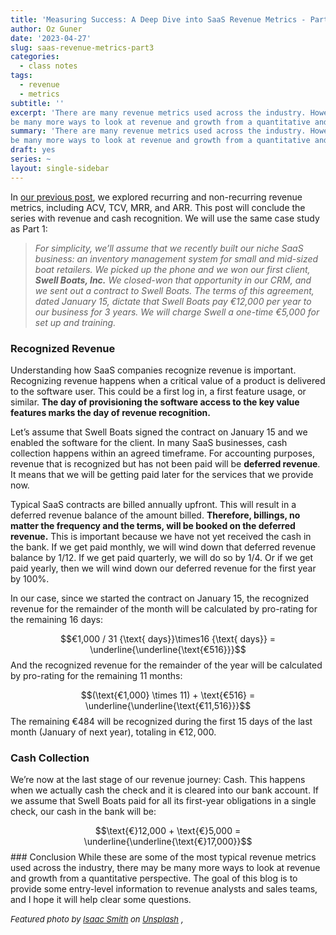 ```yaml
---
title: 'Measuring Success: A Deep Dive into SaaS Revenue Metrics - Part 3'
author: Oz Guner
date: '2023-04-27'
slug: saas-revenue-metrics-part3
categories:
  - class notes
tags:
  - revenue
  - metrics
subtitle: ''
excerpt: 'There are many revenue metrics used across the industry. However, there may
be many more ways to look at revenue and growth from a quantitative and qualitative perspective.'
summary: 'There are many revenue metrics used across the industry. However, there may
be many more ways to look at revenue and growth from a quantitative and qualitative perspective.'
draft: yes
series: ~
layout: single-sidebar
---
```


In [our previous post](/2023/04/25/saas-revenue-metrics-part2/), we explored recurring and non-recurring revenue metrics, including ACV, TCV, MRR, and ARR. This post will conclude the series with revenue and cash recognition. We will use the same case study as Part 1:

> *For simplicity, we'll assume that we recently built our niche SaaS business: an inventory
management system for small and mid-sized boat retailers. We picked up the phone and we
won our first client, **Swell Boats, Inc.** We closed-won that opportunity in our CRM, and we
sent out a contract to Swell Boats. The terms of this agreement, dated January 15, dictate that
Swell Boats pay €12,000 per year to our business for 3 years. We will charge Swell a one-time
€5,000 for set up and training.*

### Recognized Revenue
Understanding how SaaS companies recognize revenue is important. Recognizing revenue happens when a critical value of a product is delivered to the software user. This could be a first log in, a first feature usage, or similar. **The day of provisioning the software access to the key value features marks the day of revenue recognition.** 

Let's assume that Swell Boats signed the contract on January 15 and we enabled the software for the client.  In many SaaS businesses, cash collection happens within an agreed timeframe. For accounting purposes, revenue that is recognized but has not been paid will be **deferred revenue**. It means that we will be getting paid later for the services that we provide now.

Typical SaaS contracts are billed annually upfront. This will result in a deferred revenue balance of the amount billed. **Therefore, billings, no matter the frequency and the terms, will be booked on the deferred revenue.** This is important because we have not yet received the cash in the bank. If we get paid monthly, we will wind down that deferred revenue balance by 1/12. If we get paid quarterly, we will do so by 1/4. Or if we get paid yearly, then we will wind down our deferred revenue for the first year by 100%.

In our case, since we started the contract on January 15, the recognized revenue for the remainder of the month will be calculated by pro-rating for the remaining 16 days:

$$€1,000 / 31 {\text{ days}}\times16 {\text{ days}} = \underline{\underline{\text{€516}}}$$
And the recognized revenue for the remainder of the year will be calculated by pro-rating for the remaining 11 months:


$$(\text{€1,000} \times 11) + \text{€516} = \underline{\underline{\text{€11,516}}}$$
The remaining $€484$ will be recognized during the first 15 days of the last month (January of next year), totaling in $€12,000$. 

### Cash Collection
We're now at the last stage of our revenue journey: Cash. This happens when we actually cash the check and it is cleared into our bank account. If we assume that Swell Boats paid for all its first-year obligations in a single check, our cash in the bank will be:

$$\text{€}12,000 + \text{€}5,000 = \underline{\underline{\text{€}17,000}}$$
### Conclusion
While these are some of the most typical revenue metrics used across the industry, there may
be many more ways to look at revenue and growth from a quantitative perspective. The goal of
this blog is to provide some entry-level information to revenue analysts and sales teams, and I
hope it will help clear some questions.


*<font size="2"> Featured photo by <a href="https://unsplash.com/@isaacmsmith?utm_source=unsplash&utm_medium=referral&utm_content=creditCopyText">Isaac Smith</a> on <a href="https://unsplash.com/photos/6EnTPvPPL6I?utm_source=unsplash&utm_medium=referral&utm_content=creditCopyText">Unsplash</a></font> ,*
  